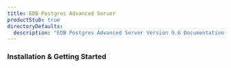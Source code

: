 ```yaml
---
title: EDB Postgres Advanced Server
productStub: true
directoryDefaults:
  description: "EDB Postgres Advanced Server Version 9.6 Documentation and release notes. Oracle database compatibility with higher security and data redaction for Enterprises."
---
```


### Installation & Getting Started

<Archive
  title="Installation Guide"
  product="epas"
  version="9.6"
  fileName="EDB_Postgres_Advanced_Server_Installation_Guide_v9.6.pdf"
/>
<Archive
  title="Release Notes"
  product="epas"
  version="9.6"
  fileName="EDBPostgresAdvancedServer9.6ReleaseNotes.pdf"
/>

<Archive
  title="Download PDF"
  product="epas"
  version="9.6"
/>
